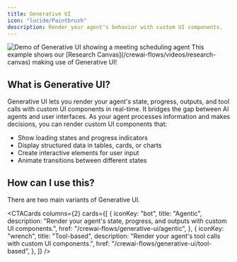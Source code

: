 ```yaml
---
title: Generative UI
icon: "lucide/Paintbrush"
description: Render your agent's behavior with custom UI components.
---
```



<Frame>
  <img
    src="/images/coagents/AgenticGenerativeUI.gif"
    className="my-0"
    alt="Demo of Generative UI showing a meeting scheduling agent"
  />
</Frame>

<Callout>
  This example shows our [Research Canvas](/crewai-flows/videos/research-canvas)
  making use of Generative UI!
</Callout>

## What is Generative UI?

Generative UI lets you render your agent's state, progress, outputs, and tool calls with custom UI components in real-time. It bridges the gap between AI
agents and user interfaces. As your agent processes information and makes decisions, you can render custom UI components that:

- Show loading states and progress indicators
- Display structured data in tables, cards, or charts
- Create interactive elements for user input
- Animate transitions between different states

## How can I use this?

There are two main variants of Generative UI.

<CTACards
  columns={2}
  cards={[
    {
      iconKey: "bot",
      title: "Agentic",
      description:
        "Render your agent's state, progress, and outputs with custom UI components.",
      href: "/crewai-flows/generative-ui/agentic",
    },
    {
      iconKey: "wrench",
      title: "Tool-based",
      description: "Render your agent's tool calls with custom UI components.",
      href: "/crewai-flows/generative-ui/tool-based",
    },
  ]}
/>

